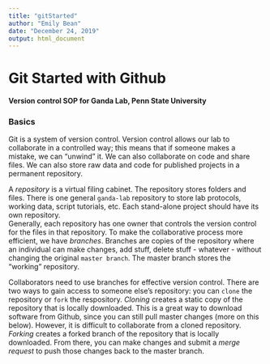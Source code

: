 ```yaml
---
title: "gitStarted"
author: "Emily Bean"
date: "December 24, 2019"
output: html_document
---
```


# Git Started with Github  

**Version control SOP for Ganda Lab, Penn State University**  

### Basics  

Git is a system of version control. Version control allows our lab to collaborate in a controlled way; this means that if someone makes a mistake, we can "unwind" it. We can also collaborate on code and share files. We can also store raw data and code for published projects in a permanent repository.  

A *repository* is a virtual filing cabinet. The repository stores folders and files. There is one general `ganda-lab` repository to store lab protocols, working data, script tutorials, etc. Each stand-alone project should have its own repository.  
Generally, each repository has one owner that controls the version control for the files in that repository. To make the collaborative process more efficient, we have *branches*. Branches are copies of the repository where an individual can make changes, add stuff, delete stuff - whatever - without changing the original `master branch`. The master branch stores the "working" repository.  

Collaborators need to use branches for effective version control. There are two ways to gain access to someone else's repository: you can `clone` the repository or `fork` the respository. *Cloning* creates a static copy of the repository that is locally downloaded. This is a great way to download software from Github, since you can still pull master changes (more on this below). However, it is difficult to collaborate from a cloned repository. *Forking* creates a forked branch of the repository that is locally downloaded. From there, you can make changes and submit a *merge request* to push those changes back to the master branch.
